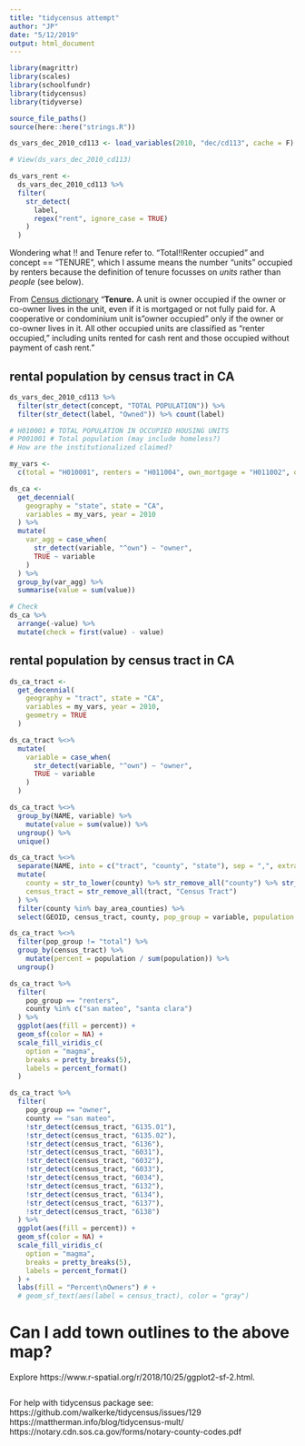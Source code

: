 ```yaml
---
title: "tidycensus attempt"
author: "JP"
date: "5/12/2019"
output: html_document
---
```


```r
library(magrittr)
library(scales)
library(schoolfundr)
library(tidycensus)
library(tidyverse)

source_file_paths()
source(here::here("strings.R"))
```

```r
ds_vars_dec_2010_cd113 <- load_variables(2010, "dec/cd113", cache = F) 

# View(ds_vars_dec_2010_cd113)

ds_vars_rent <- 
  ds_vars_dec_2010_cd113 %>% 
  filter(
    str_detect( 
      label, 
      regex("rent", ignore_case = TRUE)
    )
  )
```

Wondering what !! and Tenure refer to. "Total!!Renter occupied" and concept == "TENURE", which I assume means the number "units" occupied by renters because the definition of tenure focusses on *units* rather than *people* (see below). 

From [Census dictionary](https://www.census.gov/housing/hvs/definitions.pdf)
"**Tenure.** A unit is owner occupied if the owner or co-owner lives in the unit, even if it is mortgaged or not fully paid for. A cooperative or condominium unit is "owner occupied" only if the owner or co-owner lives in it. All other occupied units are classified as "renter occupied," including units rented for cash rent and those occupied without payment of cash rent."

## rental population by census tract in CA
```r
ds_vars_dec_2010_cd113 %>% 
  filter(str_detect(concept, "TOTAL POPULATION")) %>% 
  filter(str_detect(label, "Owned")) %>% count(label)

# H010001 # TOTAL POPULATION IN OCCUPIED HOUSING UNITS
# P001001 # Total population (may include homeless?)
# How are the institutionalized claimed? 

my_vars <- 
  c(total = "H010001", renters = "H011004", own_mortgage = "H011002", own_outright = "H011003")
```

```r
ds_ca <- 
  get_decennial(
    geography = "state", state = "CA", 
    variables = my_vars, year = 2010
  ) %>% 
  mutate(
    var_agg = case_when(
      str_detect(variable, "^own") ~ "owner",
      TRUE ~ variable
    )
  ) %>% 
  group_by(var_agg) %>% 
  summarise(value = sum(value)) 

# Check
ds_ca %>% 
  arrange(-value) %>% 
  mutate(check = first(value) - value)
```

## rental population by census tract in CA
```r
ds_ca_tract <- 
  get_decennial(
    geography = "tract", state = "CA", 
    variables = my_vars, year = 2010,
    geometry = TRUE
  ) 

ds_ca_tract %<>% 
  mutate(
    variable = case_when(
      str_detect(variable, "^own") ~ "owner",
      TRUE ~ variable
    )
  ) 

ds_ca_tract %<>% 
  group_by(NAME, variable) %>% 
    mutate(value = sum(value)) %>% 
  ungroup() %>% 
  unique()

ds_ca_tract %<>% 
  separate(NAME, into = c("tract", "county", "state"), sep = ",", extra = "warn") %>% 
  mutate(
    county = str_to_lower(county) %>% str_remove_all("county") %>% str_trim(),
    census_tract = str_remove_all(tract, "Census Tract") 
  ) %>% 
  filter(county %in% bay_area_counties) %>%  
  select(GEOID, census_tract, county, pop_group = variable, population = value, geometry)
```

```r
ds_ca_tract %<>% 
  filter(pop_group != "total") %>% 
  group_by(census_tract) %>% 
    mutate(percent = population / sum(population)) %>% 
  ungroup()
```

```r
ds_ca_tract %>% 
  filter(
    pop_group == "renters", 
    county %in% c("san mateo", "santa clara")
  ) %>% 
  ggplot(aes(fill = percent)) + 
  geom_sf(color = NA) + 
  scale_fill_viridis_c(
    option = "magma", 
    breaks = pretty_breaks(5), 
    labels = percent_format()
  )
```

```r
ds_ca_tract %>% 
  filter(
    pop_group == "owner", 
    county == "san mateo",
    !str_detect(census_tract, "6135.01"),
    !str_detect(census_tract, "6135.02"),
    !str_detect(census_tract, "6136"),
    !str_detect(census_tract, "6031"),
    !str_detect(census_tract, "6032"),
    !str_detect(census_tract, "6033"),
    !str_detect(census_tract, "6034"),
    !str_detect(census_tract, "6132"),
    !str_detect(census_tract, "6134"),
    !str_detect(census_tract, "6137"),
    !str_detect(census_tract, "6138")
  ) %>% 
  ggplot(aes(fill = percent)) + 
  geom_sf(color = NA) + 
  scale_fill_viridis_c(
    option = "magma", 
    breaks = pretty_breaks(5), 
    labels = percent_format()
  ) + 
  labs(fill = "Percent\nOwners") # + 
  # geom_sf_text(aes(label = census_tract), color = "gray")
```

# Can I add town outlines to the above map? 
Explore https://www.r-spatial.org/r/2018/10/25/ggplot2-sf-2.html.
```r

```

For help with tidycensus package see: 
https://github.com/walkerke/tidycensus/issues/129
https://mattherman.info/blog/tidycensus-mult/
https://notary.cdn.sos.ca.gov/forms/notary-county-codes.pdf